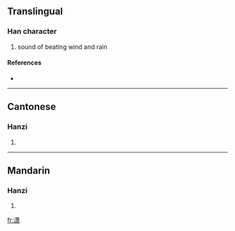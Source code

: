 {{also|瀟}}
==Translingual==

===Han character===
{{Han char|rn=85|rad=水|as=11|sn=14|four=|canj=水廿中X (ETLX), X水廿中X (XETLX)}}

# sound of beating wind and rain

====References====
* {{Han ref|kx=0652.321|hdz=31716.040|uh=6F47|ud=28487}}

----

==Cantonese==

===Hanzi===
{{yue-hanzi|jyut=|y=siu1}}

# {{defn|Cantonese}}

----

==Mandarin==

===Hanzi===
{{cmn-hanzi|tra=瀟|pin=[[xiāo]] ([[xiao1]])|wg=hsiao<sup>1</sup>}}

# {{defn|Mandarin}}

[[fr:潇]]